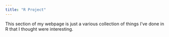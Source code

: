 ```yaml
---
title: "R Project"
---
```


This section of my webpage is just a various collection of things I've done in R that I thought were interesting.  
